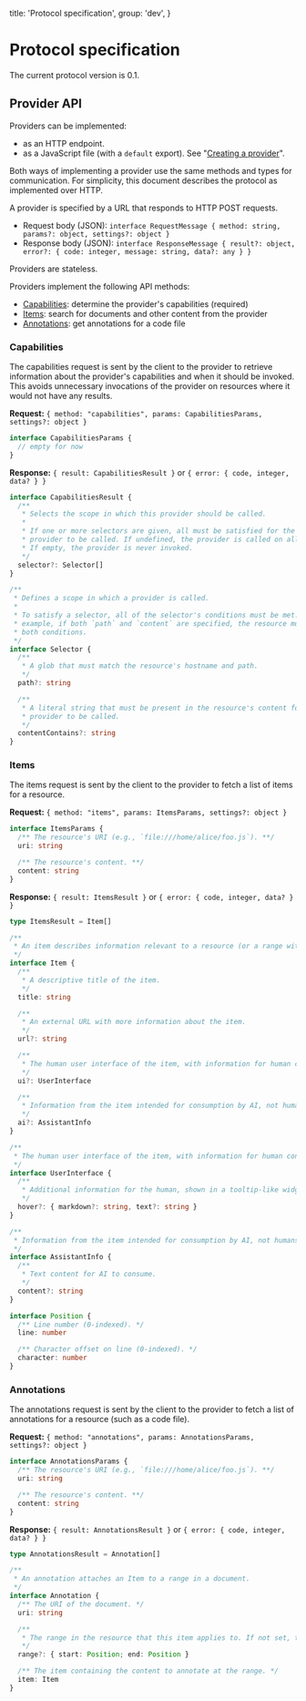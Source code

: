   title: 'Protocol specification',
  group: 'dev',
}

# Protocol specification

The current protocol version is 0.1.

## Provider API

Providers can be implemented:

- as an HTTP endpoint.
- as a JavaScript file (with a `default` export). See "[Creating a provider](creating-a-provider.mdx)".

Both ways of implementing a provider use the same methods and types for communication. For simplicity, this document describes the protocol as implemented over HTTP.

A provider is specified by a URL that responds to HTTP POST requests.

- Request body (JSON): `interface RequestMessage { method: string, params?: object, settings?: object }`
- Response body (JSON): `interface ResponseMessage { result?: object, error?: { code: integer, message: string, data?: any } }`

Providers are stateless.

Providers implement the following API methods:

- [Capabilities](#capabilities): determine the provider's capabilities (required)
- [Items](#items): search for documents and other content from the provider
- [Annotations](#annotations): get annotations for a code file

### Capabilities

The capabilities request is sent by the client to the provider to retrieve information about the provider's capabilities and when it should be invoked. This avoids unnecessary invocations of the provider on resources where it would not have any results.

**Request:** `{ method: "capabilities", params: CapabilitiesParams, settings?: object }`

```typescript
interface CapabilitiesParams {
  // empty for now
}
```

**Response:** `{ result: CapabilitiesResult }` or `{ error: { code, integer, data? } }`

```typescript
interface CapabilitiesResult {
  /**
   * Selects the scope in which this provider should be called.
   *
   * If one or more selectors are given, all must be satisfied for the
   * provider to be called. If undefined, the provider is called on all resources.
   * If empty, the provider is never invoked.
   */
  selector?: Selector[]
}

/**
 * Defines a scope in which a provider is called.
 *
 * To satisfy a selector, all of the selector's conditions must be met. For
 * example, if both `path` and `content` are specified, the resource must satisfy
 * both conditions.
 */
interface Selector {
  /**
   * A glob that must match the resource's hostname and path.
   */
  path?: string

  /**
   * A literal string that must be present in the resource's content for the
   * provider to be called.
   */
  contentContains?: string
}
```

### Items

The items request is sent by the client to the provider to fetch a list of items for a resource.

**Request:** `{ method: "items", params: ItemsParams, settings?: object }`

```typescript
interface ItemsParams {
  /** The resource's URI (e.g., `file:///home/alice/foo.js`). **/
  uri: string

  /** The resource's content. **/
  content: string
}
```

**Response:** `{ result: ItemsResult }` or `{ error: { code, integer, data? } }`

```typescript
type ItemsResult = Item[]

/**
 * An item describes information relevant to a resource (or a range within a resource).
 */
interface Item {
  /**
   * A descriptive title of the item.
   */
  title: string

  /**
   * An external URL with more information about the item.
   */
  url?: string

  /**
   * The human user interface of the item, with information for human consumption.
   */
  ui?: UserInterface

  /**
   * Information from the item intended for consumption by AI, not humans.
   */
  ai?: AssistantInfo
}

/**
 * The human user interface of the item, with information for human consumption.
 */
interface UserInterface {
  /**
   * Additional information for the human, shown in a tooltip-like widget when they interact with the item.
   */
  hover?: { markdown?: string, text?: string }
}

/**
 * Information from the item intended for consumption by AI, not humans.
 */
interface AssistantInfo {
  /**
   * Text content for AI to consume.
   */
  content?: string
}

interface Position {
  /** Line number (0-indexed). */
  line: number

  /** Character offset on line (0-indexed). */
  character: number
}
```

### Annotations

The annotations request is sent by the client to the provider to fetch a list of annotations for a resource (such as a code file).

**Request:** `{ method: "annotations", params: AnnotationsParams, settings?: object }`

```typescript
interface AnnotationsParams {
  /** The resource's URI (e.g., `file:///home/alice/foo.js`). **/
  uri: string

  /** The resource's content. **/
  content: string
}
```

**Response:** `{ result: AnnotationsResult }` or `{ error: { code, integer, data? } }`

```typescript
type AnnotationsResult = Annotation[]

/**
 * An annotation attaches an Item to a range in a document.
 */
interface Annotation {
  /** The URI of the document. */
  uri: string

  /**
   * The range in the resource that this item applies to. If not set, the item applies to the entire resource.
   */
  range?: { start: Position; end: Position }

  /** The item containing the content to annotate at the range. */
  item: Item
}
```

